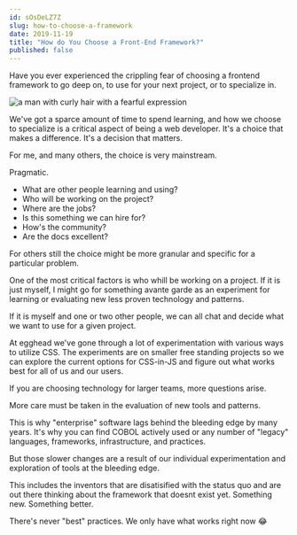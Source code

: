 ```yaml
---
id: sOsDeLZ7Z
slug: how-to-choose-a-framework
date: 2019-11-19
title: "How do You Choose a Front-End Framework?"
published: false
---
```


Have you ever experienced the crippling fear of choosing a frontend framework to go deep on, to use for your next project, or to specialize in.

![a man with curly hair with a fearful expression](https://media.giphy.com/media/3oFzma9FGIblOf6Wk0/source.gif)

We've got a sparce amount of time to spend learning, and how we choose to specialize is a critical aspect of being a web developer. It's a choice that makes a difference. It's a decision that matters.

For me, and many others, the choice is very mainstream. 

Pragmatic.

* What are other people learning and using? 
* Who will be working on the project?
* Where are the jobs?
* Is this something we can hire for?
* How's the community?
* Are the docs excellent?

For others still the choice might be more granular and specific for a particular problem.

One of the most critical factors is who whill be working on a project. If it is just myself, I might go for something avante garde as an experiment for learning or evaluating new less proven technology and patterns.

If it is myself and one or two other people, we can all chat and decide what we want to use for a given project.

At egghead we've gone through a lot of experimentation with various ways to utilize CSS. The experiments are on smaller free standing projects so we can explore the current options for CSS-in-JS and figure out what works best for all of us and our users.

If you are choosing technology for larger teams, more questions arise. 

More care must be taken in the evaluation of new tools and patterns.

This is why "enterprise" software lags behind the bleeding edge by many years. It's why you can find COBOL actively used or any number of "legacy" languages, frameworks, infrastructure, and practices.

But those slower changes are a result of our individual experimentation and exploration of tools at the bleeding edge.

This includes the inventors that are disatisified with the status quo and are out there thinking about the framework that doesnt exist yet. Something new. Something better.

There's never "best" practices. We only have what works right now 😂

